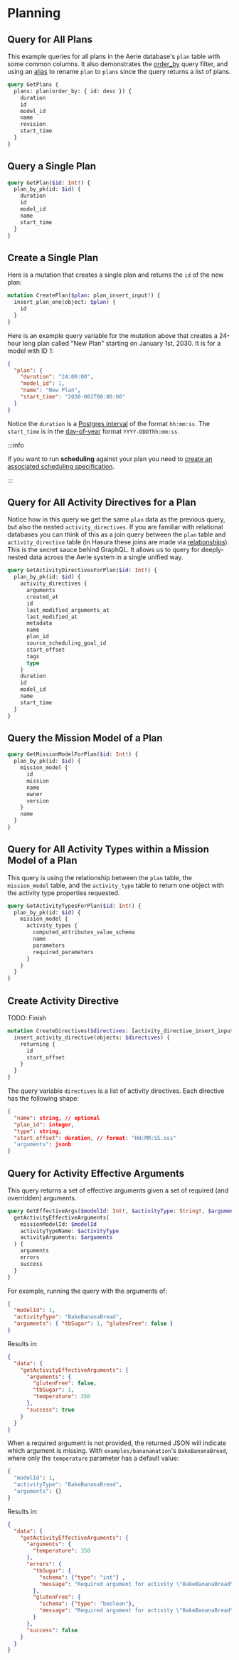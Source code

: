 # Planning

## Query for All Plans

This example queries for all plans in the Aerie database's `plan` table with some common columns. It also demonstrates the [order_by](https://hasura.io/docs/latest/queries/postgres/sorting/#the-order_by-argument) query filter, and using an [alias](https://hasura.io/docs/latest/queries/postgres/variables-aliases-fragments-directives/#using-aliases) to rename `plan` to `plans` since the query returns a list of plans.

```graphql
query GetPlans {
  plans: plan(order_by: { id: desc }) {
    duration
    id
    model_id
    name
    revision
    start_time
  }
}
```

## Query a Single Plan

```graphql
query GetPlan($id: Int!) {
  plan_by_pk(id: $id) {
    duration
    id
    model_id
    name
    start_time
  }
}
```

## Create a Single Plan

Here is a mutation that creates a single plan and returns the `id` of the new plan:

```graphql
mutation CreatePlan($plan: plan_insert_input!) {
  insert_plan_one(object: $plan) {
    id
  }
}
```

Here is an example query variable for the mutation above that creates a 24-hour long plan called "New Plan" starting on January 1st, 2030. It is for a model with ID 1:

```json
{
  "plan": {
    "duration": "24:00:00",
    "model_id": 1,
    "name": "New Plan",
    "start_time": "2030-001T00:00:00"
  }
}
```

Notice the `duration` is a [Postgres interval](https://www.postgresqltutorial.com/postgresql-tutorial/postgresql-interval/) of the format `hh:mm:ss`.
The `start_time` is in the [day-of-year](https://nsidc.org/data/user-resources/help-center/day-year-doy-calendar) format `YYYY-DDDThh:mm:ss`.

:::info

If you want to run **scheduling** against your plan you need to [create an associated scheduling specification](../../scheduling#create-scheduling-specification).

:::

## Query for All Activity Directives for a Plan

Notice how in this query we get the same `plan` data as the previous query, but also the nested `activity_directives`. If you are familiar with relational databases you can think of this as a join query between the `plan` table and `activity_directive` table (in Hasura these joins are made via [relationships](https://hasura.io/learn/graphql/hasura/relationships/)). This is the secret sauce behind GraphQL. It allows us to query for deeply-nested data across the Aerie system in a single unified way.

```graphql
query GetActivityDirectivesForPlan($id: Int!) {
  plan_by_pk(id: $id) {
    activity_directives {
      arguments
      created_at
      id
      last_modified_arguments_at
      last_modified_at
      metadata
      name
      plan_id
      source_scheduling_goal_id
      start_offset
      tags
      type
    }
    duration
    id
    model_id
    name
    start_time
  }
}
```

## Query the Mission Model of a Plan

```graphql
query GetMissionModelForPlan($id: Int!) {
  plan_by_pk(id: $id) {
    mission_model {
      id
      mission
      name
      owner
      version
    }
    name
  }
}
```

## Query for All Activity Types within a Mission Model of a Plan

This query is using the relationship between the `plan` table, the `mission_model` table, and the `activity_type` table to return one object with the activity type properties requested.

```graphql
query GetActivityTypesForPlan($id: Int!) {
  plan_by_pk(id: $id) {
    mission_model {
      activity_types {
        computed_attributes_value_schema
        name
        parameters
        required_parameters
      }
    }
  }
}
```

## Create Activity Directive

TODO: Finish

```graphql
mutation CreateDirectives($directives: [activity_directive_insert_input!]!  ) {
  insert_activity_directive(objects: $directives) {
    returning {
      id
      start_offset
    }
  }
}
```

The query variable `directives` is a list of activity directives.
Each directive has the following shape:
```json
{
  "name": string, // optional
  "plan_id": integer,
  "type": string,
  "start_offset": duration, // format: "HH:MM:SS.sss"
  "arguments": jsonb
}
```

## Query for Activity Effective Arguments

This query returns a set of effective arguments given a set of required (and overridden) arguments.

```graphql
query GetEffectiveArgs($modelId: Int!, $activityType: String!, $arguments: ActivityArguments!) {
  getActivityEffectiveArguments(
    missionModelId: $modelId
    activityTypeName: $activityType
    activityArguments: $arguments
  ) {
    arguments
    errors
    success
  }
}
```

For example, running the query with the arguments of:

```json
{
  "modelId": 1,
  "activityType": "BakeBananaBread",
  "arguments": { "tbSugar": 1, "glutenFree": false }
}
```

Results in:

```json
{
  "data": {
    "getActivityEffectiveArguments": {
      "arguments": {
        "glutenFree": false,
        "tbSugar": 1,
        "temperature": 350
      },
      "success": true
    }
  }
}
```

When a required argument is not provided, the returned JSON will indicate which argument is missing.
With ``examples/banananation``'s ``BakeBananaBread``, where only the ``temperature`` parameter has a default value:

```graphql
{
  "modelId": 1,
  "activityType": "BakeBananaBread",
  "arguments": {}
}
```

Results in:

```json
{
  "data": {
    "getActivityEffectiveArguments": {
      "arguments": {
        "temperature": 350
      },
      "errors": {
        "tbSugar": {
          "schema": {"type": "int"} ,
          "message": "Required argument for activity \"BakeBananaBread\" not provided: \"tbSugar\" of type ValueSchema.INT"
        },
        "glutenFree": {
          "schema": {"type": "boolean"},
          "message": "Required argument for activity \"BakeBananaBread\" not provided: \"glutenFree\" of type ValueSchema.BOOLEAN"
        }
      },
      "success": false
    }
  }
}
```
